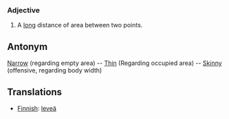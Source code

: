 === Adjective ===
#A [[long]] distance of area between two points.

== Antonym ==
[[Narrow]] (regarding empty area) -- [[Thin]] (Regarding occupied area) -- [[Skinny]] (offensive, regarding body width)

==Translations ==

*[[Finnish]]: [[leveä]]